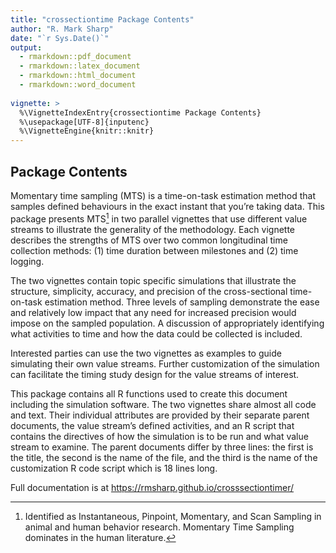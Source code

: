 ```yaml
---
title: "crossectiontime Package Contents"
author: "R. Mark Sharp"
date: "`r Sys.Date()`"
output:
  - rmarkdown::pdf_document
  - rmarkdown::latex_document
  - rmarkdown::html_document
  - rmarkdown::word_document
  
vignette: >
  %\VignetteIndexEntry{crossectiontime Package Contents}
  %\usepackage[UTF-8]{inputenc}
  %\VignetteEngine{knitr::knitr}
---
```


## Package Contents

Momentary time sampling (MTS) is a time-on-task 
estimation method that samples defined behaviours in the exact 
instant that you’re taking data. 
This package presents MTS^[Identified as Instantaneous, Pinpoint, 
Momentary, and Scan Sampling in animal and human behavior research. Momentary
Time Sampling dominates in the human literature.] in two parallel vignettes 
that use different value streams to illustrate the generality of the 
methodology. 
Each vignette describes the strengths of MTS over two
common longitudinal time collection methods: (1) time duration between 
milestones and (2) time logging.

The two vignettes contain topic specific simulations that illustrate the 
structure, simplicity,
accuracy, and precision of the cross-sectional time-on-task estimation method.
Three levels of sampling demonstrate the ease and relatively low impact that 
any need for increased precision would impose on the sampled population.
A discussion of appropriately identifying what activities to time and how the 
data could be collected is included.

Interested parties can use the two vignettes as examples to guide
simulating their own value streams. 
Further customization of the simulation can facilitate the
timing study design for the value streams of interest. 

This package contains all R functions used to create this document including
the simulation software. The two vignettes share almost all code and text.
Their individual attributes are provided by their separate parent documents,
the value stream's defined activities, and an R script that contains the 
directives of how the simulation is to be run and what value stream to examine.
The parent documents 
differ by three lines: the first is the title, the second is the name of 
the file, and the third is the name of the customization R code script which
is 18 lines long. 

Full documentation is at 
[https://rmsharp.github.io/crosssectiontimer/](
https://rmsharp.github.io/crosssectiontimer/)
